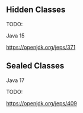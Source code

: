 

## Hidden Classes

TODO:

Java 15

https://openjdk.org/jeps/371

## Sealed Classes

Java 17 

TODO:

https://openjdk.org/jeps/409
